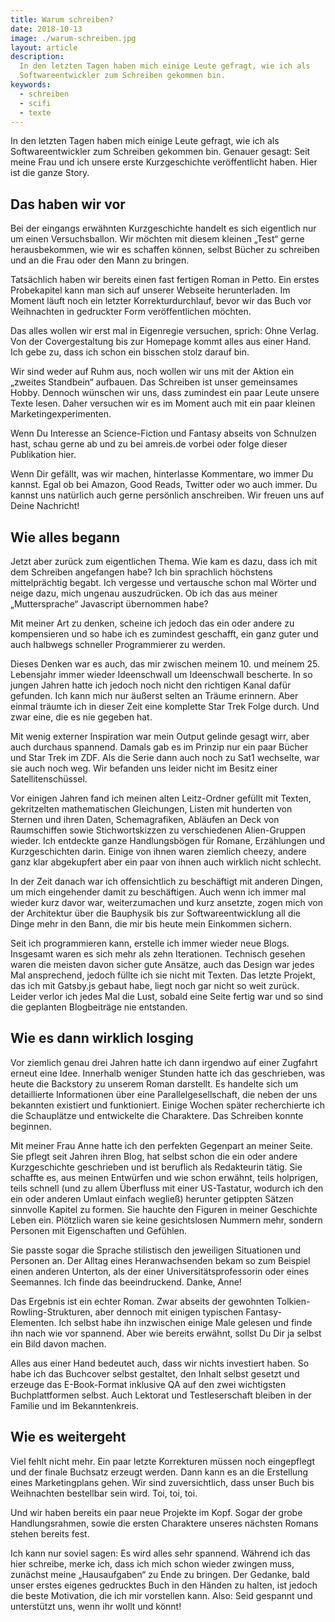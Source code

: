 ```yaml
---
title: Warum schreiben?
date: 2018-10-13
image: ./warum-schreiben.jpg
layout: article
description:
  In den letzten Tagen haben mich einige Leute gefragt, wie ich als
  Softwareentwickler zum Schreiben gekommen bin.
keywords:
  - schreiben
  - scifi
  - texte
---
```


In den letzten Tagen haben mich einige Leute gefragt, wie ich als
Softwareentwickler zum Schreiben gekommen bin. Genauer gesagt: Seit meine Frau
und ich unsere erste Kurzgeschichte veröffentlicht haben. Hier ist die ganze
Story.

## Das haben wir vor

Bei der eingangs erwähnten Kurzgeschichte handelt es sich eigentlich nur um
einen Versuchsballon. Wir möchten mit diesem kleinen „Test“ gerne
herausbekommen, wie wir es schaffen können, selbst Bücher zu schreiben und an
die Frau oder den Mann zu bringen.

Tatsächlich haben wir bereits einen fast fertigen Roman in Petto. Ein erstes
Probekapitel kann man sich auf unserer Webseite herunterladen. Im Moment läuft
noch ein letzter Korrekturdurchlauf, bevor wir das Buch vor Weihnachten in
gedruckter Form veröffentlichen möchten.

Das alles wollen wir erst mal in Eigenregie versuchen, sprich: Ohne Verlag. Von
der Covergestaltung bis zur Homepage kommt alles aus einer Hand. Ich gebe zu,
dass ich schon ein bisschen stolz darauf bin.

Wir sind weder auf Ruhm aus, noch wollen wir uns mit der Aktion ein „zweites
Standbein“ aufbauen. Das Schreiben ist unser gemeinsames Hobby. Dennoch wünschen
wir uns, dass zumindest ein paar Leute unsere Texte lesen. Daher versuchen wir
es im Moment auch mit ein paar kleinen Marketingexperimenten.

Wenn Du Interesse an Science-Fiction und Fantasy abseits von Schnulzen hast,
schau gerne ab und zu bei amreis.de vorbei oder folge dieser Publikation hier.

Wenn Dir gefällt, was wir machen, hinterlasse Kommentare, wo immer Du kannst.
Egal ob bei Amazon, Good Reads, Twitter oder wo auch immer. Du kannst uns
natürlich auch gerne persönlich anschreiben. Wir freuen uns auf Deine Nachricht!

## Wie alles begann

Jetzt aber zurück zum eigentlichen Thema. Wie kam es dazu, dass ich mit dem
Schreiben angefangen habe? Ich bin sprachlich höchstens mittelprächtig begabt.
Ich vergesse und vertausche schon mal Wörter und neige dazu, mich ungenau
auszudrücken. Ob ich das aus meiner „Muttersprache“ Javascript übernommen habe?

Mit meiner Art zu denken, scheine ich jedoch das ein oder andere zu kompensieren
und so habe ich es zumindest geschafft, ein ganz guter und auch halbwegs
schneller Programmierer zu werden.

Dieses Denken war es auch, das mir zwischen meinem 10. und meinem 25. Lebensjahr
immer wieder Ideenschwall um Ideenschwall bescherte. In so jungen Jahren hatte
ich jedoch noch nicht den richtigen Kanal dafür gefunden. Ich kann mich nur
äußerst selten an Träume erinnern. Aber einmal träumte ich in dieser Zeit eine
komplette Star Trek Folge durch. Und zwar eine, die es nie gegeben hat.

Mit wenig externer Inspiration war mein Output gelinde gesagt wirr, aber auch
durchaus spannend. Damals gab es im Prinzip nur ein paar Bücher und Star Trek im
ZDF. Als die Serie dann auch noch zu Sat1 wechselte, war sie auch noch weg. Wir
befanden uns leider nicht im Besitz einer Satellitenschüssel.

Vor einigen Jahren fand ich meinen alten Leitz-Ordner gefüllt mit Texten,
gekritzelten mathematischen Gleichungen, Listen mit hunderten von Sternen und
ihren Daten, Schemagrafiken, Abläufen an Deck von Raumschiffen sowie
Stichwortskizzen zu verschiedenen Alien-Gruppen wieder. Ich entdeckte ganze
Handlungsbögen für Romane, Erzählungen und Kurzgeschichten darin. Einige von
ihnen waren ziemlich cheezy, andere ganz klar abgekupfert aber ein paar von
ihnen auch wirklich nicht schlecht.

In der Zeit danach war ich offensichtlich zu beschäftigt mit anderen Dingen, um
mich eingehender damit zu beschäftigen. Auch wenn ich immer mal wieder kurz
davor war, weiterzumachen und kurz ansetzte, zogen mich von der Architektur über
die Bauphysik bis zur Softwareentwicklung all die Dinge mehr in den Bann, die
mir bis heute mein Einkommen sichern.

Seit ich programmieren kann, erstelle ich immer wieder neue Blogs. Insgesamt
waren es sich mehr als zehn Iterationen. Technisch gesehen waren die meisten
davon sicher gute Ansätze, auch das Design war jedes Mal ansprechend, jedoch
füllte ich sie nicht mit Texten. Das letzte Projekt, das ich mit Gatsby.js
gebaut habe, liegt noch gar nicht so weit zurück. Leider verlor ich jedes Mal
die Lust, sobald eine Seite fertig war und so sind die geplanten Blogbeiträge
nie entstanden.

## Wie es dann wirklich losging

Vor ziemlich genau drei Jahren hatte ich dann irgendwo auf einer Zugfahrt erneut
eine Idee. Innerhalb weniger Stunden hatte ich das geschrieben, was heute die
Backstory zu unserem Roman darstellt. Es handelte sich um detaillierte
Informationen über eine Parallelgesellschaft, die neben der uns bekannten
existiert und funktioniert. Einige Wochen später recherchierte ich die
Schauplätze und entwickelte die Charaktere. Das Schreiben konnte beginnen.

Mit meiner Frau Anne hatte ich den perfekten Gegenpart an meiner Seite. Sie
pflegt seit Jahren ihren Blog, hat selbst schon die ein oder andere
Kurzgeschichte geschrieben und ist beruflich als Redakteurin tätig. Sie schaffte
es, aus meinen Entwürfen und wie schon erwähnt, teils holprigen, teils schnell
(und zu allem Überfluss mit einer US-Tastatur, wodurch ich den ein oder anderen
Umlaut einfach wegließ) herunter getippten Sätzen sinnvolle Kapitel zu formen.
Sie hauchte den Figuren in meiner Geschichte Leben ein. Plötzlich waren sie
keine gesichtslosen Nummern mehr, sondern Personen mit Eigenschaften und
Gefühlen.

Sie passte sogar die Sprache stilistisch den jeweiligen Situationen und Personen
an. Der Alltag eines Heranwachsenden bekam so zum Beispiel einen anderen
Unterton, als der einer Universitätsprofessorin oder eines Seemannes. Ich finde
das beeindruckend. Danke, Anne!

Das Ergebnis ist ein echter Roman. Zwar abseits der gewohnten
Tolkien-Rowling-Strukturen, aber dennoch mit einigen typischen
Fantasy-Elementen. Ich selbst habe ihn inzwischen einige Male gelesen und finde
ihn nach wie vor spannend. Aber wie bereits erwähnt, sollst Du Dir ja selbst ein
Bild davon machen.

Alles aus einer Hand bedeutet auch, dass wir nichts investiert haben. So habe
ich das Buchcover selbst gestaltet, den Inhalt selbst gesetzt und erzeuge das
E-Book-Format inklusive QA auf den zwei wichtigsten Buchplattformen selbst. Auch
Lektorat und Testleserschaft bleiben in der Familie und im Bekanntenkreis.

## Wie es weitergeht

Viel fehlt nicht mehr. Ein paar letzte Korrekturen müssen noch eingepflegt und
der finale Buchsatz erzeugt werden. Dann kann es an die Erstellung eines
Marketingplans gehen. Wir sind zuversichtlich, dass unser Buch bis Weihnachten
bestellbar sein wird. Toi, toi, toi.

Und wir haben bereits ein paar neue Projekte im Kopf. Sogar der grobe
Handlungsrahmen, sowie die ersten Charaktere unseres nächsten Romans stehen
bereits fest.

Ich kann nur soviel sagen: Es wird alles sehr spannend. Während ich das hier
schreibe, merke ich, dass ich mich schon wieder zwingen muss, zunächst meine
„Hausaufgaben“ zu Ende zu bringen. Der Gedanke, bald unser erstes eigenes
gedrucktes Buch in den Händen zu halten, ist jedoch die beste Motivation, die
ich mir vorstellen kann. Also: Seid gespannt und unterstützt uns, wenn ihr wollt
und könnt!

